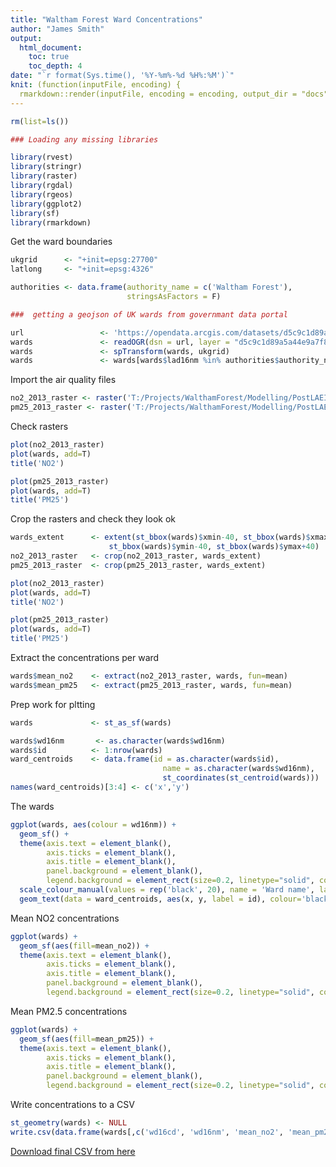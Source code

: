 ```yaml
---
title: "Waltham Forest Ward Concentrations"
author: "James Smith"
output:
  html_document:
    toc: true
    toc_depth: 4
date: "`r format(Sys.time(), '%Y-%m%-%d %H%:%M')`"
knit: (function(inputFile, encoding) {
  rmarkdown::render(inputFile, encoding = encoding, output_dir = "docs", output_file ="ward_concentrations.html") })
---
```


```r
rm(list=ls())

### Loading any missing libraries

library(rvest)
library(stringr)
library(raster)
library(rgdal)
library(rgeos)
library(ggplot2)
library(sf)
library(rmarkdown)
```

Get the ward boundaries
```r
ukgrid      <- "+init=epsg:27700"
latlong     <- "+init=epsg:4326"

authorities <- data.frame(authority_name = c('Waltham Forest'),
                          stringsAsFactors = F)

###  getting a geojson of UK wards from governmant data portal

url                 <- 'https://opendata.arcgis.com/datasets/d5c9c1d89a5a44e9a7f88f182ffe5ba2_2.geojson'
wards               <- readOGR(dsn = url, layer = "d5c9c1d89a5a44e9a7f88f182ffe5ba2_2")
wards               <- spTransform(wards, ukgrid)
wards               <- wards[wards$lad16nm %in% authorities$authority_name,]

```

Import the air quality files
```r

no2_2013_raster <- raster('T:/Projects/WalthamForest/Modelling/PostLAEI2013_WF/2013/ASCII/PostLAEI_2013_WFSpeedUpdate_NO2.asc')
pm25_2013_raster <- raster('T:/Projects/WalthamForest/Modelling/PostLAEI2013_WF/2013/ASCII/PostLAEI_2013_WFSpeedUpdate_PM25.asc')

```

Check rasters
```r
plot(no2_2013_raster)
plot(wards, add=T)
title('NO2')

plot(pm25_2013_raster)
plot(wards, add=T)
title('PM25')
```

Crop the rasters and check they look ok
```r
wards_extent      <- extent(st_bbox(wards)$xmin-40, st_bbox(wards)$xmax+40, 
                      st_bbox(wards)$ymin-40, st_bbox(wards)$ymax+40)
no2_2013_raster   <- crop(no2_2013_raster, wards_extent)
pm25_2013_raster  <- crop(pm25_2013_raster, wards_extent)

plot(no2_2013_raster)
plot(wards, add=T)
title('NO2')

plot(pm25_2013_raster)
plot(wards, add=T)
title('PM25')

```

Extract the concentrations per ward
```r

wards$mean_no2    <- extract(no2_2013_raster, wards, fun=mean)
wards$mean_pm25   <- extract(pm25_2013_raster, wards, fun=mean)
```

Prep work for pltting
```r
wards             <- st_as_sf(wards)

wards$wd16nm       <- as.character(wards$wd16nm)
wards$id          <- 1:nrow(wards)
ward_centroids    <- data.frame(id = as.character(wards$id),
                                  name = as.character(wards$wd16nm),
                                  st_coordinates(st_centroid(wards)))
names(ward_centroids)[3:4] <- c('x','y') 
```

The wards
```r
ggplot(wards, aes(colour = wd16nm)) +
  geom_sf() +
  theme(axis.text = element_blank(),
        axis.ticks = element_blank(),
        axis.title = element_blank(),
        panel.background = element_blank(),
        legend.background = element_rect(size=0.2, linetype="solid", colour ="black")) +
  scale_colour_manual(values = rep('black', 20), name = 'Ward name', labels = paste(1:20, wards$wd16nm)) +
  geom_text(data = ward_centroids, aes(x, y, label = id), colour='black')
```

Mean NO2 concentrations
```r
ggplot(wards) +
  geom_sf(aes(fill=mean_no2)) +
  theme(axis.text = element_blank(),
        axis.ticks = element_blank(),
        axis.title = element_blank(),
        panel.background = element_blank(),
        legend.background = element_rect(size=0.2, linetype="solid", colour ="black"))
```

Mean PM2.5 concentrations
```r
ggplot(wards) +
  geom_sf(aes(fill=mean_pm25)) +
  theme(axis.text = element_blank(),
        axis.ticks = element_blank(),
        axis.title = element_blank(),
        panel.background = element_blank(),
        legend.background = element_rect(size=0.2, linetype="solid", colour ="black"))
```

Write concentrations to a CSV
```r
st_geometry(wards) <- NULL
write.csv(data.frame(wards[,c('wd16cd', 'wd16nm', 'mean_no2', 'mean_pm25')]), 'wf_ward_concs.csv', row.names = F)
```

[Download final CSV from here](https://raw.githubusercontent.com/JimShady/waltham_forest/master/wf_ward_concs.csv)